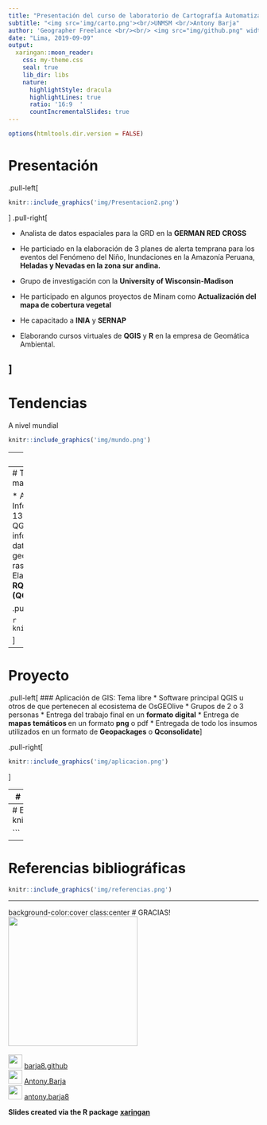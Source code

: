 ```yaml
---
title: "Presentación del curso de laboratorio de Cartografía Automatizada"
subtitle: "<img src='img/carto.png'><br/>UNMSM <br/>Antony Barja"
author: 'Geographer Freelance <br/><br/> <img src="img/github.png" width="28" height="28" style="float: none;" /><a href="https://github.com/barja8" > barja8.github</a>'
date: "Lima, 2019-09-09"
output:
  xaringan::moon_reader:
    css: my-theme.css
    seal: true
    lib_dir: libs
    nature:
      highlightStyle: dracula
      highlightLines: true
      ratio: '16:9  '
      countIncrementalSlides: true
---
```

```r
options(htmltools.dir.version = FALSE)
```

# Presentación
.pull-left[
```r
knitr::include_graphics('img/Presentacion2.png')
```
]
.pull-right[

* Analista de datos espaciales para la GRD en la **GERMAN RED CROSS** 

* He particiado en la elaboración de 3 planes de alerta temprana para los eventos del Fenómeno del Niño, Inundaciones en la Amazonía Peruana, **Heladas y Nevadas en la zona sur andina.**

* Grupo de investigación con la **University of Wisconsin-Madison**

* He participado en algunos proyectos de Minam como **Actualización del mapa de cobertura vegetal**

* He capacitado a **INIA** y **SERNAP**

* Elaborando cursos virtuales de **QGIS** y **R** en la empresa de Geomática Ambiental.  

]
---
# Tendencias 
A nivel mundial

```r
knitr::include_graphics('img/mundo.png')
```
---
# Tendencias
En Perú ...

```r
knitr::include_graphics('img/peru.png')
```
  
---
# Temario
.pull-left[
### Introducción al manejo de datos espaciales con QGIS:
 
 * Aspectos Generales de los Sistemas de Información Geográfica 
 * Instalar OsGeoLive 13 - (**QGIS** + **SAGA** + **GRASS** + **OTB** + **R**)
 * QGIS y sus 20 mejores plugins
 * Fuentes de información geográfica abierta - Geographical data mining* 
 * Análisis espacial y geoprocesamiento con datos vectoriales y raster
 * **GRASS + QGIS** , **SAGA + QGIS**
 * Elaboración de mapas temáticos 
 * Integración **RQGIS**, **RSAGA**, **RGRASS**
 * **TRENDSEARTH (QGIS + GEE)**
 ]

.pull-rigth[

```r
knitr::include_graphics('img/osgeolive.png')
```

]
---
# Proyecto 
.pull-left[
### Aplicación de GIS: Tema libre
* Software principal QGIS u otros de que pertenecen al ecosistema de OsGEOlive
* Grupos de 2 o 3 personas
* Entrega del trabajo final en un **formato digital** 
* Entrega de **mapas temáticos ** en un formato **png** o pdf
* Entregada de todo los insumos utilizados en un formato de **Geopackages** o **Qconsolidate**
]

.pull-right[
```r
knitr::include_graphics('img/aplicacion.png')
```

]

---
# Más de **1000** aplicaciones en GIS

```r
knitr::include_graphics('img/applications.png')
```

##### *Más información [aquí](https://gisgeography.com/gis-applications-uses/)*

---
# Evaluación
```r
knitr::include_graphics('img/michi.gif')

```

---
# Referencias bibliográficas
```r
knitr::include_graphics('img/referencias.png')
```
---
background-color:cover
class:center
# GRACIAS!
<div>
 <img src="img/avatar02.png" width="260" height="260" style="float: none;"/>
<br/>
<br/>
<div>
 <img src="img/github.png" width="28" height="28" style="float: none;" />
<a href="https://github.com/barja8" >barja8.github</a>
 </div>

<div>
 <img src="img/Twitter.png" width="28" height="28" style="float: none;" />
 <a href="https://twitter.com/AntonyBarja1">Antony.Barja</a>
 </div>

<div>
 <img src="img/gmail.png" width="28" height="28" style="float: none;" />
 <a href=mailto:"antony.barja8@gmail.com">antony.barja8</a>
 </div>

**Slides created via the R package** [**xaringan**](https://github.com/yihui/xaringan)

